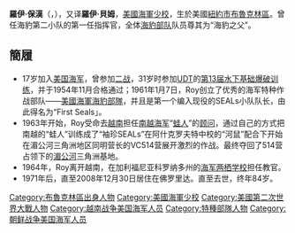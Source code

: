 {{unreferenced|time=2016-10-30T07:15:02+00:00}}
{{Expand |time=2010-03-31T09:26:06+00:00 }}
'''羅伊·保漢'''（{{lang-en|Roy Boehm}}，{{bd|1924年|4月9日|2008年|12月30日|catIdx=Boehm, Roy}}），又译'''羅伊‧貝姆'''，[[美國海軍|美國海軍]][[少校|少校]]，生於美國[[紐約市|紐約市]][[布魯克林區|布魯克林區]]。曾任海豹第二小队的第一任指挥官，全体[[海豹部队|海豹部队]]队员尊其为“海豹之父”。

== 簡履 ==
* 17岁加入[[美国海军|美国海军]]，曾参加[[二战|二战]]，31岁时参加[[UDT|UDT]]的[[第13届水下基础爆破训练|第13届水下基础爆破训练]]，并于1954年11月合格通过；1961年1月7日，Roy创立了优秀的海军特种作战部队——[[美國海軍海豹部隊|美國海軍海豹部隊]]，并且是第一个编入现役的SEALs小队队长，由此得名为“First Seals」。
* 1963年开始，Roy受命去[[越南|越南]]担任[[南越海军|南越海军]]“[[蛙人|蛙人]]”的[[軍事顧問|顾问]]，通过自己的方式把南越的“蛙人”训练成了“袖珍SEALs”在阿什克罗夫特中校的“河鼠”配合下开始在湄公河三角洲地区同明营长的VC514营展开激烈的作战。最终夺回了514营占领下的[[湄公河|湄公河]]三角洲基地。
* 1964年，Roy离开越南，在加利福尼亚科罗纳多州的[[海军两栖学校|海军两栖学校]]担任教官。
* 1971年后，直至2008年12月30日居住在佛罗里达。直至去世，终年84岁。

{{Authority control}}
{{DEFAULTSORT:Boehm,Roy}}
[[Category:布魯克林區出身人物|Category:布魯克林區出身人物]]
[[Category:美國海軍少校|Category:美國海軍少校]]
[[Category:美國第二次世界大戰人物|Category:美國第二次世界大戰人物]]
[[Category:越南战争美国海军人员|Category:越南战争美国海军人员]]
[[Category:特種部隊人物|Category:特種部隊人物]]
[[Category:朝鲜战争美国海军人员|Category:朝鲜战争美国海军人员]]